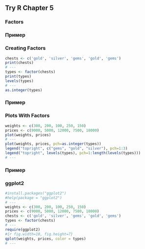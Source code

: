 ## Try R Chapter 5

### Factors

### Пример
### Creating Factors
```r
chests <- c('gold', 'silver', 'gems', 'gold', 'gems')
print(chests)
# ---
types <- factor(chests)
print(types)
levels(types)
# ---
as.integer(types)
```

### Пример
### Plots With Factors
```r
weights <- c(300, 200, 100, 250, 150)
prices <- c(9000, 5000, 12000, 7500, 18000)
plot(weights, prices)
# ---
plot(weights, prices, pch=as.integer(types))
legend("topright", c("gems", "gold", "silver"), pch=1:3)
legend("topright", levels(types), pch=1:length(levels(types)))
# ---
```

### Пример
### ggplot2
```r
#install.packages("ggplot2")
#help(package = "ggplot2")
# ---
weights <- c(300, 200, 100, 250, 150)
prices <- c(9000, 5000, 12000, 7500, 18000)
chests <- c('gold', 'silver', 'gems', 'gold', 'gems')
types <- factor(chests)
# ---
require(ggplot2)
#{r fig.width=10, fig.height=7}
qplot(weights, prices, color = types)
# ---
```
